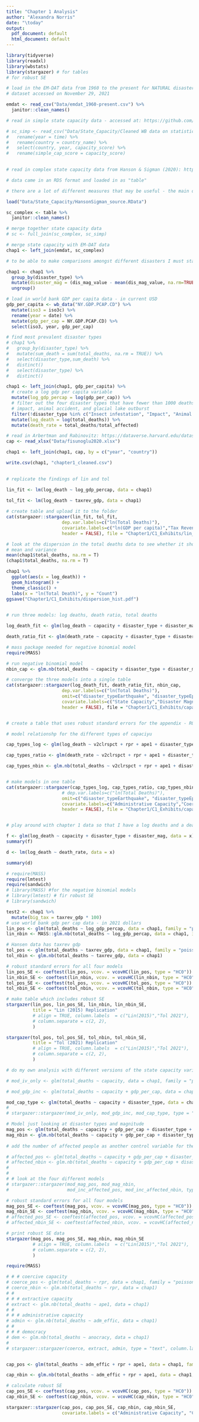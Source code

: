 ```yaml
---
title: "Chapter 1 Analysis"
author: "Alexandra Norris"
date: "\today"
output:
  pdf_document: default
  html_document: default
---
```


```r

library(tidyverse)
library(readxl)
library(wbstats)
library(stargazer) # for tables
# for robust SE
```

```r

# load in the EM-DAT data from 1960 to the present for NATURAL disasters because that is how far back the state capacity goes
# dataset accessed on November 29, 2021

emdat <- read_csv("Data/emdat_1960-present.csv") %>%
  janitor::clean_names()

```

```r

# read in simple state capacity data - accessed at: https://github.com/asnorris/WB_Data_Capacity/blob/main/Cleaned%20WB%20data%20on%20statistical%20capacity.xlsx

# sc_simp <- read_csv("Data/State_Capacity/Cleaned WB data on statistical capacity.csv") %>%
#   rename(year = time) %>%
#   rename(country = country_name) %>%
#   select(country, year, capacity_score) %>%
#   rename(simple_cap_score = capacity_score)
  
```

```r

# read in complex state capacity data from Hanson & Sigman (2020): https://dataverse.harvard.edu/dataset.xhtml?persistentId=doi%3A10.7910%2FDVN%2FIFZXQX&version=&q=&fileTypeGroupFacet=%22Tabular+Data%22&fileAccess=&fileTag=&fileSortField=&fileSortOrder=

# data came in an RDS format and loaded in as "table"

# there are a lot of different measures that may be useful - the main one is "Capacity"

load("Data/State_Capacity/HansonSigman_source.RData")

sc_complex <- table %>%
  janitor::clean_names()

```

```r

# merge together state capacity data
# sc <- full_join(sc_complex, sc_simp)

# merge state capacity with EM-DAT data
chap1 <- left_join(emdat, sc_complex)

# to be able to make comparisons amongst different disasters I must standardize the magnitude variables

chap1 <- chap1 %>%
  group_by(disaster_type) %>%
  mutate(disaster_mag = (dis_mag_value - mean(dis_mag_value, na.rm=TRUE))/sd(dis_mag_value, na.rm = TRUE)) %>%
  ungroup()

# load in world bank GDP per capita data - in current USD
gdp_per_capita <- wb_data("NY.GDP.PCAP.CD") %>%
  mutate(iso3 = iso3c) %>%
  rename(year = date) %>%
  mutate(gdp_per_cap = NY.GDP.PCAP.CD) %>%
  select(iso3, year, gdp_per_cap)

# find most prevalent disaster types
# chap1 %>%
#   group_by(disaster_type) %>%
#   mutate(sum_death = sum(total_deaths, na.rm = TRUE)) %>%
#   select(disaster_type,sum_death) %>%
#   distinct()
#   select(disaster_type) %>%
#   distinct()

chap1 <- left_join(chap1, gdp_per_capita) %>%
  # create a log gdp per capita variable
  mutate(log_gdp_percap = log(gdp_per_cap)) %>%
  # filter out the four disaster types that have fewer than 1000 deaths in 60 years: insect infestation
  # impact, animal accident, and glacial lake outburst
  filter(!disaster_type %in% c("Insect infestation", "Impact", "Animal accident", "Glacial lake outburst")) %>%
  mutate(log_death = log(total_deaths)) %>%
  mutate(death_rate = total_deaths/total_affected)

# read in Arbertman and Rabinovitz: https://dataverse.harvard.edu/dataset.xhtml?persistentId=doi:10.7910/DVN/NRR7MB
cap <- read_xlsx("Data/fisunoglu2020.xlsx")

chap1 <- left_join(chap1, cap, by = c("year", "country"))

write.csv(chap1, "chapter1_cleaned.csv")
  
```



```r
# replicate the findings of lin and tol

lin_fit <- lm(log_death ~ log_gdp_percap, data = chap1)
  
tol_fit <- lm(log_death ~ taxrev_gdp, data = chap1)

# create table and upload it to the folder
cat(stargazer::stargazer(lin_fit, tol_fit,
                     dep.var.labels=c("ln(Total Deaths)"),
                     covariate.labels=c("ln(GDP per capita)","Tax Revenue"),
                     header = FALSE), file = "Chapter1/C1_Exhibits/lin_tol.tex")

```

```r

# look at the dispersion in the total deaths data to see whether it should be poisson or negative binomial
# mean and variance
mean(chap1$total_deaths, na.rm = T)
(chap1$total_deaths, na.rm = T)

chap1 %>%
  ggplot(aes(x = log_death)) +
  geom_histogram() +
  theme_classic() + 
  labs(x = "ln(Total Death)", y = "Count")
ggsave("Chapter1/C1_Exhibits/dispersion_hist.pdf")
  
```


```r

# run three models: log deaths, death ratio, total deaths

log_death_fit <- glm(log_death ~ capacity + disaster_type + disaster_mag + gdp_per_cap, data = chap1)

death_ratio_fit <- glm(death_rate ~ capacity + disaster_type + disaster_mag + gdp_per_cap, data = chap1)

# mass package needed for negative binomial model
require(MASS)

# run negative binomial model
nbin_cap <- glm.nb(total_deaths ~ capacity + disaster_type + disaster_mag + gdp_per_cap, data = chap1)

# converge the three models into a single table
cat(stargazer::stargazer(log_death_fit, death_ratio_fit, nbin_cap,
                     dep.var.labels=c("ln(Total Deaths)"),
                     omit=c("disaster_typeEarthquake", "disaster_typeEpidemic", "disaster_typeExtreme temperature", "disaster_typeFlood", "disaster_typeLandslide", "disaster_typeStorm", "disaster_typeWildfire"),
                     covariate.labels=c("State Capacity","Disaster Magnitude", "GDP per capita"), type = "text")
                     header = FALSE), file = "Chapter1/C1_Exhibits/capacity_deaths.tex")


# create a table that uses robust standard errors for the appendix - ROBUSTNESS CHECK


```

```r

# model relationshp for the different types of capaciyu

cap_types_log <- glm(log_death ~ v2clrspct + rpr + ape1 + disaster_type + disaster_mag + gdp_per_cap, data = chap1)

cap_types_ratio <- glm(death_rate ~ v2clrspct + rpr + ape1 + disaster_type + disaster_mag + gdp_per_cap, data = chap1)

cap_types_nbin <- glm.nb(total_deaths ~ v2clrspct + rpr + ape1 + disaster_type + disaster_mag + gdp_per_cap, data = chap1)


# make models in one table
cat(stargazer::stargazer(cap_types_log, cap_types_ratio, cap_types_nbin,
                     # dep.var.labels=c("ln(Total Deaths)"),
                     omit=c("disaster_typeEarthquake", "disaster_typeEpidemic", "disaster_typeExtreme temperature", "disaster_typeFlood", "disaster_typeLandslide", "disaster_typeStorm", "disaster_typeWildfire"),
                     covariate.labels=c("Administrative Capacity","Coercive Capacity", "Extractive Capacity", "Disaster Magnitude", "GDP per capita"),
                     header = FALSE), file = "Chapter1/C1_Exhibits/capacity_dif_types.tex")



```




















```r

# play around with chapter 1 data so that I have a log deaths and a death percentage rate

f <- glm(log_death ~ capacity + disaster_type + disaster_mag, data = x)
summary(f)

d <- lm(log_death ~ death_rate, data = x)

summary(d)
```




```r
# require(MASS)
require(lmtest)
require(sandwich)
# library(MASS) #for the negative binomial models
# library(lmtest) # fir robust SE
# library(sandwich) 

test2 <- chap1 %>%
  mutate(big_tax = taxrev_gdp * 100)
# use world bank gdp per cap data - in 2021 dollars
lin_pos <- glm(total_deaths ~ log_gdp_percap, data = chap1, family = "poisson")
lin_nbin <- MASS::glm.nb(total_deaths ~ log_gdp_percap, data = chap1, init.theta = 10)

# Hansen data has taxrev gdp 
tol_pos <- glm(total_deaths ~ taxrev_gdp, data = chap1, family = "poisson")
tol_nbin <- glm.nb(total_deaths ~ taxrev_gdp, data = chap1)

# robust standard errors for all four models
lin_pos_SE <- coeftest(lin_pos, vcov. = vcovHC(lin_pos, type = "HC0"))
lin_nbin_SE <- coeftest(lin_nbin, vcov. = vcovHC(lin_nbin, type = "HC0"))
tol_pos_SE <- coeftest(tol_pos, vcov. = vcovHC(tol_pos, type = "HC0"))
tol_nbin_SE <- coeftest(tol_nbin, vcov. = vcovHC(tol_nbin, type = "HC0"))

# make table which includes robust SE
stargazer(lin_pos, lin_pos_SE, lin_nbin, lin_nbin_SE,
          title = "Lin (2015) Replication"
          # align = TRUE, column.labels  = c("Lin(2015)","Tol 2021"),
          # column.separate = c(2, 2),
          )

stargazer(tol_pos, tol_pos_SE, tol_nbin, tol_nbin_SE,
          title = "Tol (2021) Replication"
          # align = TRUE, column.labels  = c("Lin(2015)","Tol 2021"),
          # column.separate = c(2, 2),
          )
```

```r
# do my own analysis with different versions of the state capacity variable

# mod_iv_only <- glm(total_deaths ~ capacity, data = chap1, family = "poisson")

# mod_gdp_inc <- glm(total_deaths ~ capacity + gdp_per_cap, data = chap1, family = "poisson")

mod_cap_type <- glm(total_deaths ~ capacity + disaster_type, data = chap1, family = "poisson")
# 
# stargazer::stargazer(mod_iv_only, mod_gdp_inc, mod_cap_type, type = "text")
```

```r

# Model just looking at disaster types and magnitude 
mag_pos <- glm(total_deaths ~ capacity + gdp_per_cap + disaster_type + disaster_mag + total_affected, data = chap1, family = "poisson")
mag_nbin <- glm.nb(total_deaths ~ capacity + gdp_per_cap + disaster_type + disaster_mag + total_affected, data = chap1)
 
# add the number of affected people as another control variable for the magnitude of the disaster

# affected_pos <- glm(total_deaths ~ capacity + gdp_per_cap + disaster_type + total_affected, data = chap1, family = "poisson")
# affected_nbin <- glm.nb(total_deaths ~ capacity + gdp_per_cap + disaster_type + total_affected, data = chap1)
# 
# 
# # look at the four different models
# stargazer::stargazer(mod_mag_pos, mod_mag_nbin,
#                      mod_inc_affected_pos, mod_inc_affected_nbin, type = "text")

# robust standard errors for all four models
mag_pos_SE <- coeftest(mag_pos, vcov. = vcovHC(mag_pos, type = "HC0"))
mag_nbin_SE <- coeftest(mag_nbin, vcov. = vcovHC(mag_nbin, type = "HC0"))
# affected_pos_SE <- coeftest(affected_pos, vcov. = vcovHC(affected_pos, type = "HC0"))
# affected_nbin_SE <- coeftest(affected_nbin, vcov. = vcovHC(affected_nbin, type = "HC0"))

# print robust SE data
stargazer(mag_pos, mag_pos_SE, mag_nbin, mag_nbin_SE
          # align = TRUE, column.labels  = c("Lin(2015)","Tol 2021"),
          # column.separate = c(2, 2),
          )

```


```r
require(MASS)

# # # coercive capacity
# coerce_pos <- glm(total_deaths ~ rpr, data = chap1, family = "poisson")
# coerce_nbin <- glm.nb(total_deaths ~ rpr, data = chap1)
# # 
# # # extractive capacity
# extract <- glm.nb(total_deaths ~ ape1, data = chap1)
# # 
# # # administrative capacity
# admin <- glm.nb(total_deaths ~ adm_effic, data = chap1)
# # 
# # # democracy
# dem <- glm.nb(total_deaths ~ anocracy, data = chap1)
# 
# stargazer::stargazer(coerce, extract, admin, type = "text", column.labels = c("Coercive Capacity", "Extractive Capacity", "Administrative Capacity"))


cap_pos <- glm(total_deaths ~ adm_effic + rpr + ape1, data = chap1, family = "poisson")

cap_nbin <- glm.nb(total_deaths ~ adm_effic + rpr + ape1, data = chap1, link = "identity")

# calculate robust SE
cap_pos_SE <- coeftest(cap_pos, vcov. = vcovHC(cap_pos, type = "HC0"))
cap_nbin_SE <- coeftest(cap_nbin, vcov. = vcovHC(cap_nbin, type = "HC0"))

stargazer::stargazer(cap_pos, cap_pos_SE, cap_nbin, cap_nbin_SE,
                     covariate.labels = c("Administrative Capacity", "Coercive Capacity", "Extractive Capacity"), type = "text")

```





